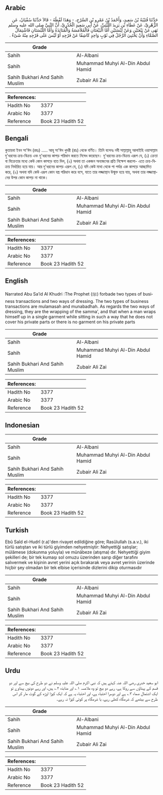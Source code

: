 ## Arabic


<div dir="rtl" lang="ar" style={{fontSize:'larger',backgroundColor:'#f8f9fa',padding:20}}>
حَدَّثَنَا قُتَيْبَةُ بْنُ سَعِيدٍ، وَأَحْمَدُ بْنُ عَمْرِو بْنِ السَّرْحِ، - وَهَذَا لَفْظُهُ - قَالاَ حَدَّثَنَا سُفْيَانُ، عَنِ الزُّهْرِيِّ، عَنْ عَطَاءِ بْنِ يَزِيدَ اللَّيْثِيِّ، عَنْ أَبِي سَعِيدٍ الْخُدْرِيِّ، أَنَّ النَّبِيَّ صلى الله عليه وسلم نَهَى عَنْ بَيْعَتَيْنِ وَعَنْ لِبْسَتَيْنِ أَمَّا الْبَيْعَتَانِ فَالْمُلاَمَسَةُ وَالْمُنَابَذَةُ وَأَمَّا اللِّبْسَتَانِ فَاشْتِمَالُ الصَّمَّاءِ وَأَنْ يَحْتَبِيَ الرَّجُلُ فِي ثَوْبٍ وَاحِدٍ كَاشِفًا عَنْ فَرْجِهِ أَوْ لَيْسَ عَلَى فَرْجِهِ مِنْهُ شَىْءٌ ‏.‏
</div>
<div style={{backgroundColor:'#f8f9fa',padding:20, marginBottom: 10}}><table> <thead> <tr> <th>Grade</th> <th></th> </tr> </thead> <tbody> <tr><td>Sahih</td><td>Al-Albani</td></tr><tr><td>Sahih</td><td>Muhammad Muhyi Al-Din Abdul Hamid</td></tr><tr><td>Sahih Bukhari And Sahih Muslim</td><td>Zubair Ali Zai</td></tr></tbody></table><table> <thead> <tr> <th>References:</th> <th></th> </tr> </thead> <tbody><tr><td>Hadith No</td><td>3377</td></tr><tr><td>Arabic No</td><td>3377</td></tr><tr><td>Reference</td><td>Book 23 Hadith 52</td></tr></tbody></table></div>

## Bengali


<div dir="ltr" lang="bn" style={{fontSize:'larger',backgroundColor:'#f8f9fa',padding:20}}>
কুতায়বা ইবন সা'ঈদ (রহঃ) ..... আবূ সা'ঈদ খুদরী (রাঃ) থেকে বর্ণিত। তিনি বলেনঃ নবী সাল্লাল্লাহু আলাইহি ওয়াসাল্লাম দু'ধরনের ক্রয়-বিক্রয় এবং দু'ধরনের কাপড় পরিধান করতে নিষেধ করেছেন। দু'ধরনের ক্রয়-বিক্রয় এরূপ যে, (১) ক্রেতা বা বিক্রেতার মধ্যে কেউ কোন কাপড়ে হাত দিল, (২) অথবা তা একজন অন্যজনের প্রতি নিক্ষেপ করলো- এতে ক্রয়-বিক্রয় নির্ধারিত হয়ে যায়। আর দু'ধরনের কাপড় এরূপ যে, (১) যদি কেউ মাথা থেকে পা পর্যন্ত এক কাপড়ে আচ্ছাদিত করে, (২) অথবা যদি কেউ এরূপ কোন বস্ত্র পরিধান করে বসে, যাতে তার লজ্জাস্থান উন্মুক্ত হয়ে যায়, অথবা তার লজ্জাস্থানের উপর কোন কাপড় না থাকে।
</div>
<div style={{backgroundColor:'#f8f9fa',padding:20, marginBottom: 10}}><table> <thead> <tr> <th>Grade</th> <th></th> </tr> </thead> <tbody> <tr><td>Sahih</td><td>Al-Albani</td></tr><tr><td>Sahih</td><td>Muhammad Muhyi Al-Din Abdul Hamid</td></tr><tr><td>Sahih Bukhari And Sahih Muslim</td><td>Zubair Ali Zai</td></tr></tbody></table><table> <thead> <tr> <th>References:</th> <th></th> </tr> </thead> <tbody><tr><td>Hadith No</td><td>3377</td></tr><tr><td>Arabic No</td><td>3377</td></tr><tr><td>Reference</td><td>Book 23 Hadith 52</td></tr></tbody></table></div>

## English


<div dir="ltr" lang="en" style={{fontSize:'larger',backgroundColor:'#f8f9fa',padding:20}}>
Narrated Abu Sa’id Al Khudri :The Prophet (ﷺ) forbade two types of business transactions and two ways of dressing. The two types of business transactions are mulamasah and munabadhah. As regards the two ways of dressing, they are the wrapping of the samma', and that when a man wraps himself up in a single garment while sitting in such a way that he does not cover his private parts or there is no garment on his private parts
</div>
<div style={{backgroundColor:'#f8f9fa',padding:20, marginBottom: 10}}><table> <thead> <tr> <th>Grade</th> <th></th> </tr> </thead> <tbody> <tr><td>Sahih</td><td>Al-Albani</td></tr><tr><td>Sahih</td><td>Muhammad Muhyi Al-Din Abdul Hamid</td></tr><tr><td>Sahih Bukhari And Sahih Muslim</td><td>Zubair Ali Zai</td></tr></tbody></table><table> <thead> <tr> <th>References:</th> <th></th> </tr> </thead> <tbody><tr><td>Hadith No</td><td>3377</td></tr><tr><td>Arabic No</td><td>3377</td></tr><tr><td>Reference</td><td>Book 23 Hadith 52</td></tr></tbody></table></div>

## Indonesian


<div dir="ltr" lang="id" style={{fontSize:'larger',backgroundColor:'#f8f9fa',padding:20}}>

</div>
<div style={{backgroundColor:'#f8f9fa',padding:20, marginBottom: 10}}><table> <thead> <tr> <th>Grade</th> <th></th> </tr> </thead> <tbody> <tr><td>Sahih</td><td>Al-Albani</td></tr><tr><td>Sahih</td><td>Muhammad Muhyi Al-Din Abdul Hamid</td></tr><tr><td>Sahih Bukhari And Sahih Muslim</td><td>Zubair Ali Zai</td></tr></tbody></table><table> <thead> <tr> <th>References:</th> <th></th> </tr> </thead> <tbody><tr><td>Hadith No</td><td>3377</td></tr><tr><td>Arabic No</td><td>3377</td></tr><tr><td>Reference</td><td>Book 23 Hadith 52</td></tr></tbody></table></div>

## Turkish


<div dir="ltr" lang="tr" style={{fontSize:'larger',backgroundColor:'#f8f9fa',padding:20}}>
Ebû Saîd el-Hudrî (r.a)'den rivayet edildiğine göre; Rasûlullah (s.a.v.), iki türlü satıştan ve iki türlü giyimden nehyetmiştir: Nehyettiği satışlar; mülâmese (dokunma yoluyla) ve münâbeze (atışma) dır. Nehyettiği giyim şekilleri de; bir tek kumaşı sol omuzu üzerinden sarıp diğer tarafını salıvermek ve kişinin avret yerini açık bırakarak veya avret yerinin üzerinde hiçbir şey olmadan bir tek elbise içerisinde dizlerini dikip oturmasıdır
</div>
<div style={{backgroundColor:'#f8f9fa',padding:20, marginBottom: 10}}><table> <thead> <tr> <th>Grade</th> <th></th> </tr> </thead> <tbody> <tr><td>Sahih</td><td>Al-Albani</td></tr><tr><td>Sahih</td><td>Muhammad Muhyi Al-Din Abdul Hamid</td></tr><tr><td>Sahih Bukhari And Sahih Muslim</td><td>Zubair Ali Zai</td></tr></tbody></table><table> <thead> <tr> <th>References:</th> <th></th> </tr> </thead> <tbody><tr><td>Hadith No</td><td>3377</td></tr><tr><td>Arabic No</td><td>3377</td></tr><tr><td>Reference</td><td>Book 23 Hadith 52</td></tr></tbody></table></div>

## Urdu


<div dir="rtl" lang="ur" style={{fontSize:'larger',backgroundColor:'#f8f9fa',padding:20}}>
ابو سعید خدری رضی اللہ عنہ کہتے ہیں کہ نبی اکرم صلی اللہ علیہ وسلم نے دو طرح کی بیع سے اور دو قسم کے پہناؤں سے روکا ہے، رہے دو بیع تو وہ ملامسہ ۱؎ اور منابذہ ۲؎ ہیں، اور رہے دونوں پہناوے تو ایک اشتمال صماء ۳؎ ہے اور دوسرا احتباء ہے، اور احتباء یہ ہے کہ ایک کپڑا اوڑھ کے گوٹ مار کر اس طرح سے بیٹھے کہ شرمگاہ کھلی رہے، یا شرمگاہ پر کوئی کپڑا نہ رہے۔
</div>
<div style={{backgroundColor:'#f8f9fa',padding:20, marginBottom: 10}}><table> <thead> <tr> <th>Grade</th> <th></th> </tr> </thead> <tbody> <tr><td>Sahih</td><td>Al-Albani</td></tr><tr><td>Sahih</td><td>Muhammad Muhyi Al-Din Abdul Hamid</td></tr><tr><td>Sahih Bukhari And Sahih Muslim</td><td>Zubair Ali Zai</td></tr></tbody></table><table> <thead> <tr> <th>References:</th> <th></th> </tr> </thead> <tbody><tr><td>Hadith No</td><td>3377</td></tr><tr><td>Arabic No</td><td>3377</td></tr><tr><td>Reference</td><td>Book 23 Hadith 52</td></tr></tbody></table></div>